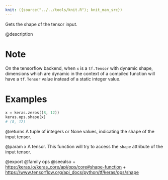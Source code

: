 ```yaml
---
knit: ({source("../../tools/knit.R"); knit_man_src})
---
```

Gets the shape of the tensor input.

@description

# Note
On the tensorflow backend, when `x` is a `tf.Tensor` with dynamic
shape, dimensions which are dynamic in the context of a compiled function
will have a `tf.Tensor` value instead of a static integer value.

# Examples
```python
x = keras.zeros((8, 12))
keras.ops.shape(x)
# (8, 12)
```

@returns
A tuple of integers or None values, indicating the shape of the input
tensor.

@param x A tensor. This function will try to access the `shape` attribute of
the input tensor.

@export
@family ops
@seealso
+ <https:/keras.io/keras_core/api/ops/core#shape-function>
+ <https://www.tensorflow.org/api_docs/python/tf/keras/ops/shape>
